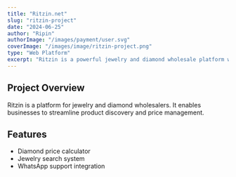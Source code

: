 ```yaml
---
title: "Ritzin.net"
slug: "ritzin-project"
date: "2024-06-25"
author: "Ripin"
authorImage: "/images/payment/user.svg"
coverImage: "/images/image/ritzin-project.png"
type: "Web Platform"
excerpt: "Ritzin is a powerful jewelry and diamond wholesale platform with diamond price calculation and WhatsApp support integration."
---
```


## Project Overview

Ritzin is a platform for jewelry and diamond wholesalers. It enables businesses to streamline product discovery and price management.

## Features

- Diamond price calculator  
- Jewelry search system  
- WhatsApp support integration
